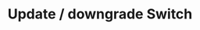 ---
title: Update / downgrade Switch
tableOfContents:
    minHeadingLevel: 1
    maxHeadingLevel: 5
---